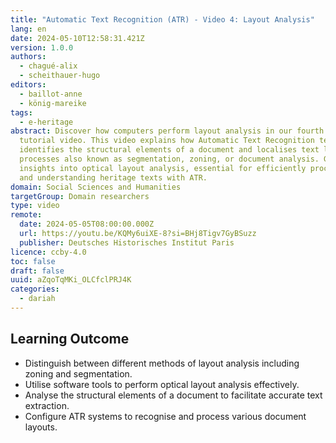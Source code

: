 ```yaml
---
title: "Automatic Text Recognition (ATR) - Video 4: Layout Analysis"
lang: en
date: 2024-05-10T12:58:31.421Z
version: 1.0.0
authors:
  - chagué-alix
  - scheithauer-hugo
editors:
  - baillot-anne
  - könig-mareike
tags:
  - e-heritage
abstract: Discover how computers perform layout analysis in our fourth ATR
  tutorial video. This video explains how Automatic Text Recognition technology
  identifies the structural elements of a document and localises text lines,
  processes also known as segmentation, zoning, or document analysis. Gain
  insights into optical layout analysis, essential for efficiently processing
  and understanding heritage texts with ATR.
domain: Social Sciences and Humanities
targetGroup: Domain researchers
type: video
remote:
  date: 2024-05-05T08:00:00.000Z
  url: https://youtu.be/KQMy6uiXE-8?si=BHj8Tigv7GyBSuzz
  publisher: Deutsches Historisches Institut Paris
licence: ccby-4.0
toc: false
draft: false
uuid: aZqoTqMKi_OLCfclPRJ4K
categories:
  - dariah
---
```

## Learning Outcome

-   Distinguish between different methods of layout analysis including zoning and segmentation.
-   Utilise software tools to perform optical layout analysis effectively.
-   Analyse the structural elements of a document to facilitate accurate text extraction.
-   Configure ATR systems to recognise and process various document layouts.
